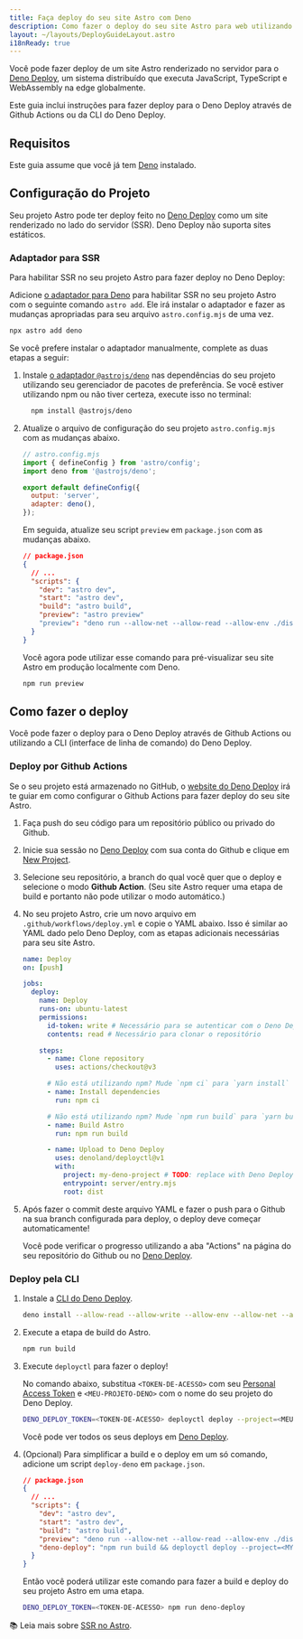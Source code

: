 ```yaml
---
title: Faça deploy do seu site Astro com Deno
description: Como fazer o deploy do seu site Astro para web utilizando Deno.
layout: ~/layouts/DeployGuideLayout.astro
i18nReady: true
---
```


Você pode fazer deploy de um site Astro renderizado no servidor para o [Deno Deploy](https://deno.com/deploy), um sistema distribuído que executa JavaScript, TypeScript e WebAssembly na edge globalmente.

Este guia inclui instruções para fazer deploy para o Deno Deploy através de Github Actions ou da CLI do Deno Deploy.

## Requisitos

Este guia assume que você já tem [Deno](https://deno.land/) instalado.

## Configuração do Projeto

Seu projeto Astro pode ter deploy feito no [Deno Deploy](https://deno.com/deploy) como um site renderizado no lado do servidor (SSR). Deno Deploy não suporta sites estáticos.

### Adaptador para SSR

Para habilitar SSR no seu projeto Astro para fazer deploy no Deno Deploy:

Adicione [o adaptador para Deno](/pt-br/guides/integrations-guide/deno/) para habilitar SSR no seu projeto Astro com o seguinte comando `astro add`. Ele irá instalar o adaptador e fazer as mudanças apropriadas para seu arquivo `astro.config.mjs` de uma vez.

```bash
npx astro add deno
```

Se você prefere instalar o adaptador manualmente, complete as duas etapas a seguir:

 1. Instale [o adaptador `@astrojs/deno`](https://github.com/withastro/astro/tree/main/packages/integrations/deno) nas dependências do seu projeto utilizando seu gerenciador de pacotes de preferência. Se você estiver utilizando npm ou não tiver certeza, execute isso no terminal:

    ```bash
      npm install @astrojs/deno
    ```

1. Atualize o arquivo de configuração do seu projeto `astro.config.mjs` com as mudanças abaixo.

    ```js ins={3,6-7}
    // astro.config.mjs
    import { defineConfig } from 'astro/config';
    import deno from '@astrojs/deno';

    export default defineConfig({
      output: 'server',
      adapter: deno(),
    });
    ```

    Em seguida, atualize seu script `preview` em `package.json` com as mudanças abaixo.

    ```json del={8} ins={9}
    // package.json
    {
      // ...
      "scripts": {
        "dev": "astro dev",
        "start": "astro dev",
        "build": "astro build",
        "preview": "astro preview"
        "preview": "deno run --allow-net --allow-read --allow-env ./dist/server/entry.mjs"
      }
    }
    ```
    
    Você agora pode utilizar esse comando para pré-visualizar seu site Astro em produção localmente com Deno.
    
    ```bash
    npm run preview
    ```

## Como fazer o deploy

Você pode fazer o deploy para o Deno Deploy através de Github Actions ou utilizando a CLI (interface de linha de comando) do Deno Deploy.

### Deploy por Github Actions

Se o seu projeto está armazenado no GitHub, o [website do Deno Deploy](https://dash.deno.com/) irá te guiar em como configurar o Github Actions para fazer deploy do seu site Astro.

1. Faça push do seu código para um repositório público ou privado do Github.

1. Inicie sua sessão no [Deno Deploy](https://dash.deno.com/) com sua conta do Github e clique em [New Project](https://dash.deno.com).

1. Selecione seu repositório, a branch do qual você quer que o deploy e selecione o modo **Github Action**. (Seu site Astro requer uma etapa de build e portanto não pode utilizar o modo automático.)
   
1. No seu projeto Astro, crie um novo arquivo em `.github/workflows/deploy.yml` e copie o YAML abaixo. Isso é similar ao YAML dado pelo Deno Deploy, com as etapas adicionais necessárias para seu site Astro.

    ```yaml
    name: Deploy
    on: [push]

    jobs:
      deploy:
        name: Deploy
        runs-on: ubuntu-latest
        permissions:
          id-token: write # Necessário para se autenticar com o Deno Deploy
          contents: read # Necessário para clonar o repositório

        steps:
          - name: Clone repository
            uses: actions/checkout@v3

          # Não está utilizando npm? Mude `npm ci` para `yarn install` ou `pnpm i`
          - name: Install dependencies
            run: npm ci
    
          # Não está utilizando npm? Mude `npm run build` para `yarn build` ou `pnpm run build`
          - name: Build Astro
            run: npm run build

          - name: Upload to Deno Deploy
            uses: denoland/deployctl@v1
            with:
              project: my-deno-project # TODO: replace with Deno Deploy project name
              entrypoint: server/entry.mjs
              root: dist
    ```

1. Após fazer o commit deste arquivo YAML e fazer o push para o Github na sua branch configurada para deploy, o deploy deve começar automaticamente!

   Você pode verificar o progresso utilizando a aba "Actions" na página do seu repositório do Github ou no [Deno Deploy](https://dash.deno.com).


### Deploy pela CLI

1. Instale a [CLI do Deno Deploy](https://deno.com/deploy/docs/deployctl).

    ```bash
    deno install --allow-read --allow-write --allow-env --allow-net --allow-run --no-check -r -f https://deno.land/x/deploy/deployctl.ts
    ```

1. Execute a etapa de build do Astro.

    ```bash
    npm run build
    ```

1. Execute `deployctl` para fazer o deploy!

   No comando abaixo, substitua `<TOKEN-DE-ACESSO>` com seu [Personal Access Token](https://dash.deno.com/user/access-tokens) e `<MEU-PROJETO-DENO>` com o nome do seu projeto do Deno Deploy.

    ```bash
    DENO_DEPLOY_TOKEN=<TOKEN-DE-ACESSO> deployctl deploy --project=<MEU-PROJETO-DENO> --no-static --include=./dist ./dist/server/entry.mjs
    ```
    
    Você pode ver todos os seus deploys em [Deno Deploy](https://dash.deno.com).

1. (Opcional) Para simplificar a build e o deploy em um só comando, adicione um script `deploy-deno` em `package.json`.

    ```json ins={9}
    // package.json
    {
      // ...
      "scripts": {
        "dev": "astro dev",
        "start": "astro dev",
        "build": "astro build",
        "preview": "deno run --allow-net --allow-read --allow-env ./dist/server/entry.mjs",
        "deno-deploy": "npm run build && deployctl deploy --project=<MY-DENO-PROJECT> --no-static --include=./dist ./dist/server/entry.mjs"
      }
    }
    ```
    
    Então você poderá utilizar este comando para fazer a build e deploy do seu projeto Astro em uma etapa.
    
    ```bash
    DENO_DEPLOY_TOKEN=<TOKEN-DE-ACESSO> npm run deno-deploy
    ```


📚 Leia mais sobre [SSR no Astro](/pt-br/guides/server-side-rendering/).
